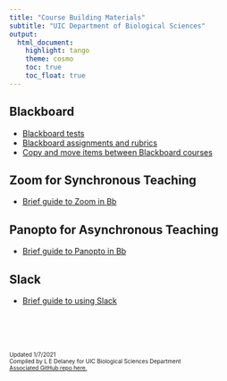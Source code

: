 ```yaml
---
title: "Course Building Materials"
subtitle: "UIC Department of Biological Sciences"
output:
  html_document:
    highlight: tango
    theme: cosmo
    toc: true
    toc_float: true
---
```


## Blackboard

+ <a href="http://ledelaney.org/cb-materials/blackboard/BIOS-Bb-Tests.html" target="_blank">Blackboard tests</a>
+ <a href="http://ledelaney.org/cb-materials/blackboard/BIOS-Bb-Assignments.html" target="_blank">Blackboard assignments and rubrics</a>
+ <a href="http://ledelaney.org/cb-materials/blackboard/BIOS-Bb-CopyMoveMaterials.html" target="_blank">Copy and move items between Blackboard courses</a>

## Zoom for Synchronous Teaching

+ <a href="http://ledelaney.org/cb-materials/zoom/BIOS-Zoom-SynchLecture.html" target="_blank">Brief guide to Zoom in Bb</a>

## Panopto for Asynchronous Teaching

+ <a href="http://ledelaney.org/cb-materials/panopto/BIOS-Panopto-Overview.html" target="_blank">Brief guide to Panopto in Bb</a>

## Slack

+ <a href="http://ledelaney.org/cb-materials/slack/BIOS-Slack-Overview.html" target="_blank">Brief guide to using Slack</a>

<br>
<br>
<br>
<br>
<span style = font-size:10px>Updated 1/7/2021<br>Compiled by L E Delaney for UIC Biological Sciences Department<br><a href="https://github.com/ledelaney/cb-materials" target="_blank">Associated GitHub repo here.</a></span>